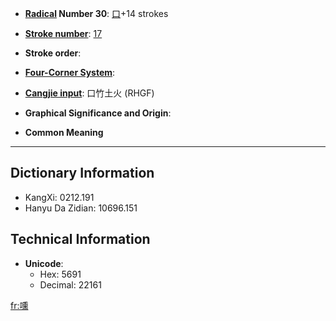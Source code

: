 * '''[[Wiktionary:Chinese radical index| Radical]] Number 30''': [[Wiktionary:Chinese radical index 口|口]]+14 strokes

* '''[[Wiktionary:Chinese total strokes index|Stroke number]]''': [[Wiktionary:Chinese total strokes index 17|17]]

* '''Stroke order''': 

* '''[[Wiktionary:Chinese four corner index|Four-Corner System]]''': 

* '''[[Wiktionary:Chinese Cangjie index|Cangjie input]]''': 口竹土火 (RHGF)

* '''Graphical Significance and Origin''': 

* '''Common Meaning'''

----

== Dictionary Information ==

* KangXi: 0212.191
* Hanyu Da Zidian: 10696.151

== Technical Information ==

* '''Unicode''':
** Hex: 5691
** Decimal: 22161

[[fr:嚑]]